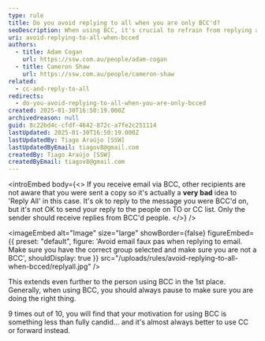 ```yaml
---
type: rule
title: Do you avoid replying to all when you are only BCC'd?
seoDescription: When using BCC, it's crucial to refrain from replying all to avoid unnecessary email congestion and maintain confidentiality.
uri: avoid-replying-to-all-when-bcced
authors:
  - title: Adam Cogan
    url: https://ssw.com.au/people/adam-cogan
  - title: Cameron Shaw
    url: https://ssw.com.au/people/cameron-shaw
related:
  - cc-and-reply-to-all
redirects:
  - do-you-avoid-replying-to-all-when-you-are-only-bcced
created: 2025-01-30T16:50:19.000Z
archivedreason: null
guid: 8c22bd4c-cfdf-4642-872c-a7fe2c251114
lastUpdated: 2025-01-30T16:50:19.000Z
lastUpdatedBy: Tiago Araújo [SSW]
lastUpdatedByEmail: tiagov8@gmail.com
createdBy: Tiago Araújo [SSW]
createdByEmail: tiagov8@gmail.com
---
```


<introEmbed
  body={<>
If you receive email via BCC, other recipients are not aware that you were sent a copy so it's actually a **very bad** idea to 'Reply All' in this case. It's ok to reply to the message you were BCC'd on, but it's not OK to send your reply to the people on TO or CC list. Only the sender should receive replies from BCC'd people.
  </>}
/>

<imageEmbed
  alt="Image"
  size="large"
  showBorder={false}
  figureEmbed={{
    preset: "default",
    figure: 'Avoid email faux pas when replying to email. Make sure you have the correct group selected and make sure you are not a BCC',
    shouldDisplay: true
  }}
  src="/uploads/rules/avoid-replying-to-all-when-bcced/replyall.jpg"
/>

This extends even further to the person using BCC in the 1st place. Generally, when using BCC, you should always pause to make sure you are doing the right thing.

9 times out of 10, you will find that your motivation for using BCC is something less than fully candid... and it's almost always better to use CC or forward instead.

